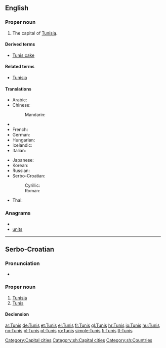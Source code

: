 ==English==
{{wikipedia}}

===Proper noun===
{{en-proper-noun}}

# The capital of [[Tunisia]].

====Derived terms====
* [[Tunis cake]]

====Related terms====
* [[Tunisia]]

====Translations====
{{trans-top|capital of Tunisia}}
* Arabic: {{t-|ar|تونس|m|tr=tuunis}}
* Chinese:
*: Mandarin: {{t|cmn|突尼斯|tr=Tūnísī|sc=Hani}}
* {{trreq|Finnish}}
* French: {{t+|fr|Tunis|m}}
* German: {{t-|de|Tunis|n}}
* Hungarian: {{t+|hu|Tunisz}}
* Icelandic: {{t+|is|Túnis|n}}
* Italian: {{t|it|Tunisi|f}}
{{trans-mid}}
* Japanese: {{t|ja|チュニス|tr=Chunisu}}
* Korean: {{t|ko|튀니스|tr=Twiniseu|sc=Hang}}
* Russian: {{t-|ru|Тунис|m|tr=Tunís}}
* Serbo-Croatian:
*: Cyrillic: {{tø|sh|Тунис|m|alt=Ту̀нис|sc=Cyrl|xs=Serbo-Croatian}}
*: Roman: {{tø|sh|Tunis|m|alt=Tùnis|xs=Serbo-Croatian}}
* Thai: {{t|th|ตูนิส|tr=Too-Nis}} <!-- please check this romanisation -->
{{trans-bottom}}

===Anagrams===
* {{alphagram|instu}}
* [[units#English|units]]

[[Category:Capital cities]]

----

==Serbo-Croatian==

===Pronunciation===
* {{IPA|/tǔnis/|lang=sh}}

===Proper noun===
{{sh-proper-noun|g=m|head=Tùnis|r|Тунис|Ту̀нис}}

# [[Tunisia]]
# [[#English|Tunis]] {{gloss|capital of Tunisia}}

====Declension====
{{sh-decl-noun-unc
|Tunis
|Tunisa
|Tunisu
|Tunis
|Tunisu
|Tunisu
|Tunisom
}}

[[Category:sh:Capital cities]]
[[Category:sh:Countries]]

[[ar:Tunis]]
[[de:Tunis]]
[[et:Tunis]]
[[el:Tunis]]
[[fr:Tunis]]
[[gl:Tunis]]
[[hr:Tunis]]
[[io:Tunis]]
[[hu:Tunis]]
[[no:Tunis]]
[[pl:Tunis]]
[[pt:Tunis]]
[[ro:Tunis]]
[[simple:Tunis]]
[[fi:Tunis]]
[[tt:Tunis]]